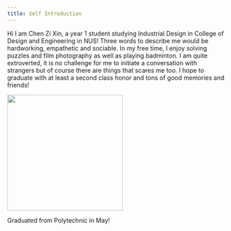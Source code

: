 ```yaml
---
title: Self Introduction
---
```


Hi I am Chen Zi Xin, a year 1 student studying Industrial Design in College of Design and Engineering in NUS! Three words to describe me would be hardworking, empathetic and sociable. In my free time, I enjoy solving puzzles and film photography as well as playing badminton. I am quite extroverted, it is no challenge for me to initiate a conversation with strangers but of course there are things that scares me too. I hope to graduate with at least a second class honor and tons of good memories and friends!

![](images/_DSC1223.jpg){width="267"}

Graduated from Polytechnic in May!
